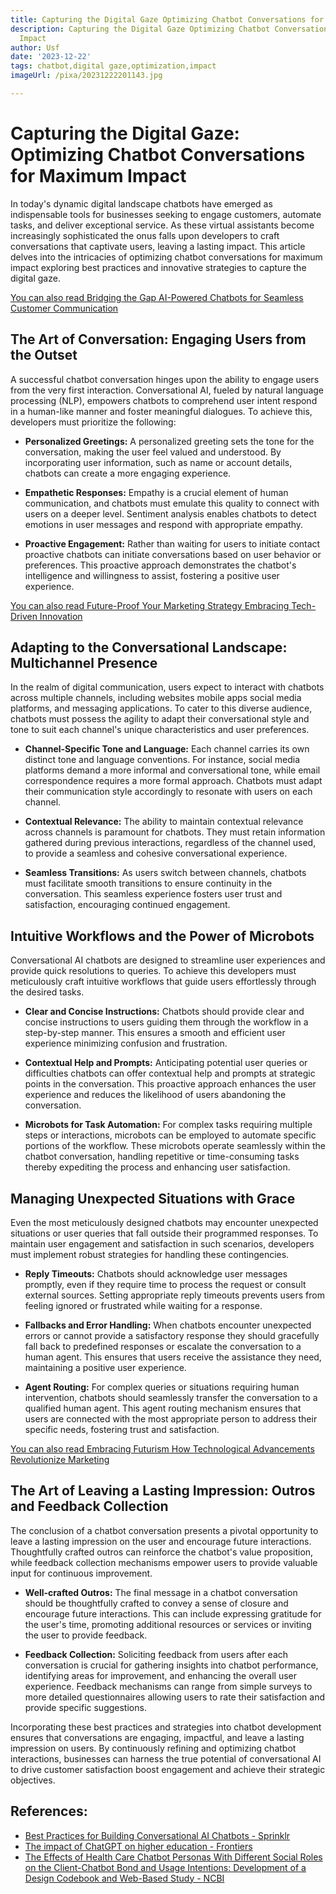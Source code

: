 ```yaml
---
title: Capturing the Digital Gaze Optimizing Chatbot Conversations for Maximum Impact
description: Capturing the Digital Gaze Optimizing Chatbot Conversations for Maximum
  Impact
author: Usf
date: '2023-12-22'
tags: chatbot,digital gaze,optimization,impact
imageUrl: /pixa/20231222201143.jpg

---
```

# Capturing the  Digital Gaze: Optimizing Chatbot  Conversations for Maximum Impact

In today's dynamic digital  landscape chatbots have emerged as  indispensable tools for  businesses seeking to engage customers, automate tasks, and deliver exceptional service. As these virtual assistants become increasingly sophisticated the onus falls upon developers  to craft conversations that captivate users, leaving a lasting impact. This article delves into the intricacies of optimizing chatbot conversations for maximum impact exploring best practices and innovative strategies to  capture the digital gaze.

[You can also read Bridging the Gap AI-Powered Chatbots for Seamless  Customer  Communication](Bridging%20the%20Gap%20AI-Powered%20Chatbots%20for%20Seamless%20Customer%20Communication)


## The Art of Conversation: Engaging Users from the Outset

A successful chatbot conversation hinges  upon the ability to engage users from the very first interaction. Conversational AI, fueled by natural language processing (NLP), empowers  chatbots to comprehend user intent respond in  a  human-like manner and foster meaningful  dialogues. To achieve this, developers must prioritize the following:

* **Personalized Greetings:** A personalized  greeting sets the tone for the conversation, making the user feel valued and understood. By incorporating user information, such as name or account details, chatbots can  create a more engaging experience.

* **Empathetic Responses:** Empathy is a crucial element  of  human communication, and chatbots must emulate this quality  to connect with users on a deeper level. Sentiment analysis enables chatbots to detect emotions  in user messages and respond with appropriate empathy.

* **Proactive Engagement:** Rather than  waiting for users to  initiate contact proactive chatbots can initiate conversations based on user behavior or  preferences. This proactive approach demonstrates the chatbot's intelligence and willingness to assist, fostering a positive user experience.

[You can also read Future-Proof  Your Marketing Strategy Embracing Tech-Driven Innovation](Future-Proof%20Your%20Marketing%20Strategy%20Embracing%20Tech-Driven%20Innovation)


## Adapting to  the Conversational Landscape: Multichannel Presence

In the realm of digital communication, users expect to interact with chatbots across multiple channels, including websites mobile apps social media platforms, and messaging applications. To cater to this diverse  audience, chatbots must  possess  the agility to adapt their conversational  style and tone to suit each channel's unique characteristics and user preferences.

* **Channel-Specific Tone and Language:** Each channel carries its  own distinct tone and language  conventions. For instance, social media platforms demand a more informal  and conversational tone, while email correspondence requires  a more formal approach. Chatbots must adapt their communication style  accordingly to resonate with  users  on each channel.

* **Contextual Relevance:** The  ability to  maintain contextual relevance across channels is paramount for chatbots. They  must retain information gathered during previous  interactions, regardless of the channel used, to provide a seamless  and cohesive conversational experience.

* **Seamless Transitions:** As  users switch between channels, chatbots must facilitate smooth transitions to ensure continuity in the conversation.  This seamless experience fosters user trust and satisfaction, encouraging continued engagement.

## Intuitive Workflows and the Power of Microbots

Conversational AI chatbots are designed to  streamline user  experiences  and provide quick resolutions to queries. To achieve  this developers must meticulously craft intuitive workflows that guide users effortlessly through the desired tasks.

* **Clear and Concise Instructions:** Chatbots should  provide clear and concise instructions to users guiding  them  through the workflow in a  step-by-step manner. This ensures a smooth and  efficient user experience minimizing  confusion and frustration.

* **Contextual Help and Prompts:** Anticipating  potential user queries or difficulties chatbots can  offer  contextual  help and prompts at strategic points in the conversation. This proactive approach enhances the user experience  and reduces  the likelihood of users abandoning the conversation.

* **Microbots  for Task  Automation:** For complex tasks requiring multiple steps or interactions, microbots  can be employed to automate specific portions of  the workflow. These microbots operate seamlessly within the  chatbot conversation, handling  repetitive or time-consuming tasks thereby expediting  the process and enhancing user satisfaction.

## Managing Unexpected Situations with Grace

Even the most meticulously designed chatbots may encounter unexpected situations or user queries that fall outside their programmed responses. To maintain user  engagement and satisfaction in such scenarios, developers must implement robust strategies for handling these contingencies.

* **Reply Timeouts:** Chatbots should acknowledge user messages promptly, even if they require time to process the  request or consult external  sources. Setting  appropriate reply timeouts prevents users from feeling ignored or frustrated while waiting  for a response.

* **Fallbacks and Error Handling:** When chatbots encounter unexpected errors or cannot provide a  satisfactory response  they should gracefully  fall  back to predefined responses or escalate the conversation to a human agent. This ensures that users receive the assistance they need,  maintaining a positive user experience.

* **Agent Routing:**  For complex queries or situations requiring human intervention, chatbots should seamlessly transfer the conversation  to a qualified human agent. This agent routing mechanism ensures that users are connected with the most appropriate person to address their specific needs, fostering trust and satisfaction.

[You can also read Embracing Futurism How  Technological Advancements Revolutionize  Marketing](Embracing%20Futurism%20How%20Technological%20Advancements%20Revolutionize%20Marketing)


## The Art of Leaving a Lasting Impression: Outros and  Feedback Collection

The conclusion of a chatbot conversation presents a  pivotal opportunity to leave a lasting impression on the user and encourage future interactions. Thoughtfully crafted outros can reinforce the chatbot's value proposition, while feedback  collection  mechanisms empower users to provide valuable input for continuous improvement.

* **Well-crafted Outros:** The final message in a  chatbot conversation should be thoughtfully crafted to convey a  sense of closure and encourage future interactions. This  can include expressing gratitude for the user's time, promoting additional resources or services or inviting the  user to  provide feedback.

* **Feedback Collection:**  Soliciting feedback from users after each conversation is crucial for gathering insights into chatbot performance, identifying areas for improvement, and enhancing the overall user experience. Feedback mechanisms  can range from  simple surveys to more detailed questionnaires  allowing users to rate their satisfaction and provide specific suggestions.

Incorporating these best practices and strategies into chatbot development ensures that conversations are engaging, impactful, and leave a lasting  impression on users. By continuously refining and optimizing chatbot interactions, businesses can harness the true potential of  conversational AI to drive customer satisfaction boost engagement and  achieve their strategic objectives.

## References:
- [Best Practices for Building Conversational AI Chatbots - Sprinklr](https://www.sprinklr.com/blog/conversational-ai-best-practices/)
- [The impact of ChatGPT on higher education - Frontiers](https://www.frontiersin.org/articles/10.3389/feduc.2023.1206936)
- [The Effects of Health Care Chatbot Personas With Different Social Roles on the Client-Chatbot Bond and Usage Intentions: Development of a Design Codebook and Web-Based Study - NCBI](https://www.ncbi.nlm.nih.gov/pmc/articles/PMC9096656/)
